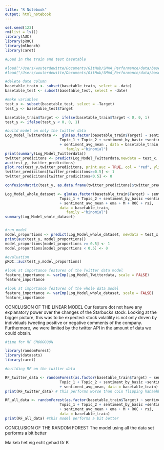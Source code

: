 ```yaml
---
title: "R Notebook"
output: html_notebook
---
```


```r
set.seed(123)
rm(list = ls())
library(AUC)
library(pROC)
library(mlbench)
library(caret)

#Load in the train and test basetable 

#load("/Users/wouterdewitte/Documents/GitHub/SMWA_Performance/data/basetable_train.RData")
#load("/Users/wouterdewitte/Documents/GitHub/SMWA_Performance/data/basetable_test.RData")
```

```r
#delete date column
basetable_train <- subset(basetable_train, select = -date)
basetable_test <- subset(basetable_test, select = -date)

#make variables
test_x <- subset(basetable_test, select = -Target)
test_y <- basetable_test$Target

basetable_train$Target <- ifelse(basetable_train$Target < 0, 0, 1)
test_y <- ifelse(test_y < 0, 0, 1)
```

```r
#build model on only the twitter data 
Log_Model_Twitterdata <-  glm(as.factor(basetable_train$Target) ~ sentiment_by_dictionary + 
                         Topic_1 + Topic_2 + sentiment_by_basic +sentiment_weighted_mixed 
                         + sentiment_avg_mean , data = basetable_train, 
                            family ="binomial")
print(summary(Log_Model_Twitterdata))
twitter_predicitons <- predict(Log_Model_Twitterdata,newdata = test_x, type = "response" )
auc(test_y, twitter_predicitons)
plot.roc(test_y,twitter_predicitons, print.auc = TRUE, col = "red", ylim = c(0,1))
twitter_predicitons[twitter_predicitons>=0.5] <- 1
twitter_predicitons[twitter_predicitons<0.5] <- 0

confusionMatrix(test_y, as.data.frame(twitter_predicitons)$twitter_predicitons)

```


```r
Log_Model_whole_dataset <- glm(as.factor(basetable_train$Target) ~ sentiment_by_dictionary + 
                         Topic_1 + Topic_2 + sentiment_by_basic +sentiment_weighted_mixed 
                         + sentiment_avg_mean + ema + M + ROC + rsi,
                         data = basetable_train, 
                            family ="binomial")
summary(Log_Model_whole_dataset)


#run model
model_proportions <- predict(Log_Model_whole_dataset, newdata = test_x, type = "response")
print(auc(test_y, model_proportions))
model_proportions[model_proportions >= 0.5] <- 1
model_proportions[model_proportions < 0.5] <- 0

#evaluation
pROC::auc(test_y,model_proportions)
```

```r
#look at importance features of the Twitter data model 
feature_importance <- varImp(Log_Model_Twitterdata, scale = FALSE)
feature_importance
```
```r
#look at importance features of the whole data model 
feature_importance <- varImp(Log_Model_whole_dataset, scale = FALSE)
feature_importance
```

CONCLUSION OF THE LINEAR MODEL 
Our feature dot not have any explanatory power over the changes of the Starbucks stock. 
Looking at the bigger picture, this was to be expected: stock volatility is not only driven by individuals tweeting positive or negative comments of the company. 
Furthermore, we were limited by the twitter API in the amount of data we could obtain. 

```r
#time for RF CMOOOOOON 

library(randomForest)
library(datasets)
library(caret)

#building RF on the twitter data 

RF_twitter_data <- randomForest(as.factor(basetable_train$Target) ~ sentiment_by_dictionary + 
                         Topic_1 + Topic_2 + sentiment_by_basic +sentiment_weighted_mixed 
                         + sentiment_avg_mean, data = basetable_train)
print(RF_twitter_data) # this performs worse than coin flipping hahaahha 

RF_all_data <- randomForest(as.factor(basetable_train$Target) ~ sentiment_by_dictionary + 
                         Topic_1 + Topic_2 + sentiment_by_basic +sentiment_weighted_mixed 
                         + sentiment_avg_mean + ema + M + ROC + rsi,
                         data = basetable_train)
print(RF_all_data) #this model performs a bit better 

```
CONCLUSION OF THE RANDOM FOREST 
The model using all the data set performs a bit better 

Ma keb het eig echt gehad 
Gr 
K 











